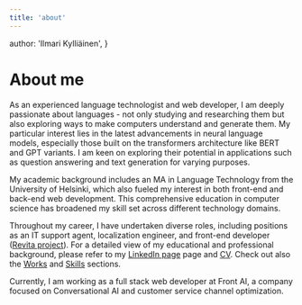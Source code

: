 ```yaml
---
title: 'about'
---
```


  author: 'Ilmari Kylliäinen',
}


# About me

As an experienced language technologist and web developer, I am deeply passionate about languages - not only studying and researching them but also exploring ways to make computers understand and generate them. My particular interest lies in the latest advancements in neural language models, especially those built on the transformers architecture like BERT and GPT variants. I am keen on exploring their potential in applications such as question answering and text generation for varying purposes.

My academic background includes an MA in Language Technology from the University of Helsinki, which also fueled my interest in both front-end and back-end web development. This comprehensive education in computer science has broadened my skill set across different technology domains.

Throughout my career, I have undertaken diverse roles, including positions as an IT support agent, localization engineer, and front-end developer ([Revita project](https://www.helsinki.fi/en/projects/revita-language-learning-and-ai)). For a detailed view of my educational and professional background, please refer to my [LinkedIn page](https://www.linkedin.com/in/ilmari-kylli%C3%A4inen-71a1a818a/) page and [CV](/kylliainenilmari-cv.pdf). Check out also the [Works](/works) and [Skills](/skills) sections.

Currently, I am working as a full stack web developer at Front AI, a company focused on Conversational AI and customer service channel optimization.
